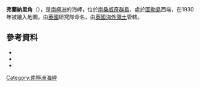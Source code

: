 {{Coord|59|27|S|27|21|W|source:GNIS|display=title}}

'''弗蘭納里角'''（{{lang-en|Cape Flannery}}），是[[南極洲|南極洲]]的海岬，位於[[南桑威奇群島|南桑威奇群島]]，處於[[圖勒島|圖勒島]]西端，在1930年被繪入地圖，由[[英國|英國]]研究隊命名，由[[英國海外領土|英國海外領土]]管轄。

==參考資料==
*{{cite gnis | type = antarid | id = 4992| name = Flannery, Cape | accessdate = October 25, 2011}}
*{{cite web|url=http://www.scribd.com/doc/36721395/Gna-GeographicNamesOfTheAntarctic1stEdition1981-djvu|title=Gna-GeographicNamesOfTheAntarctic1stEdition1981_djvu|page=672|accessdate=October 25, 2011|archive-date=2013-10-15|archive-url=https://web.archive.org/web/20131015093051/http://www.scribd.com/doc/36721395/Gna-GeographicNamesOfTheAntarctic1stEdition1981-djvu|dead-url=no}}
*{{usgs-gazetteer|id=4992|name=Flannery, Cape}}

{{Antarctica-geo-stub}}
[[Category:南極洲海岬|Category:南極洲海岬]]